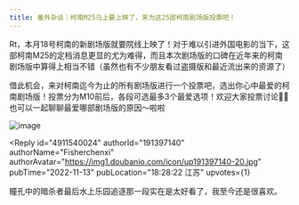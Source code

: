 ```yaml
---
title: 番外杂谈｜柯南M25马上要上映了，来为这25部柯南剧场版投票吧！
---
```



<Forum groupName="动画番剧" groupUrl="https://www.douban.com/group/596353/" archivedAt="2025-05-16T14:54:31.440Z">
  <Post
    id="278471370"
    title="番外杂谈｜柯南M25马上要上映了，来为这25部柯南剧场版投票吧！"
    url="https://www.douban.com/group/topic/278471370/?_spm_id=MTQwNzIxNTY4"
    pubTime="2022-11-21"
    highlightUserId="191397140"
  >
Rt，本月18号柯南的新剧场版就要院线上映了！对于难以引进外国电影的当下，这部柯南M25的定档消息更显的尤为难得，而且本次剧场版的口碑在近年来的柯南剧场版中算得上相当不错（虽然也有不少朋友看过盗摄版和最近流出来的资源了）

借此机会，来对柯南迄今为止的所有剧场版进行一个投票吧，选出你心中最爱的柯南剧场版！投票分为M10前后，各段可选最多3个最爱选项！欢迎大家投票讨论👏🏻也可以一起聊聊最爱哪部剧场版的原因～啦啦



![image](https://img1.doubanio.com/view/group_topic/l/public/p581695009.webp)

<Reply
  id="4911540024"
  authorId="191397140"
  authorName="Fisherchenxi"
  authorAvatar="https://img1.doubanio.com/icon/up191397140-20.jpg"
  pubTime="2022-11-13"
  pubLocation="18:28:22 江苏"
  upvotes={1}
>
瞳孔中的暗杀者最后水上乐园追逐那一段实在是太好看了，我至今还是很喜欢。
</Reply>
  </Post>
</Forum>
